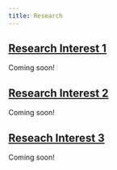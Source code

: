 ```yaml
---
title: Research
---
```


## [Research Interest 1](research/research1.qmd)
Coming soon!

## [Research Interest 2](research/research2.qmd)
Coming soon!

## [Reseach Interest 3](resarch/research3.qmd)
Coming soon!